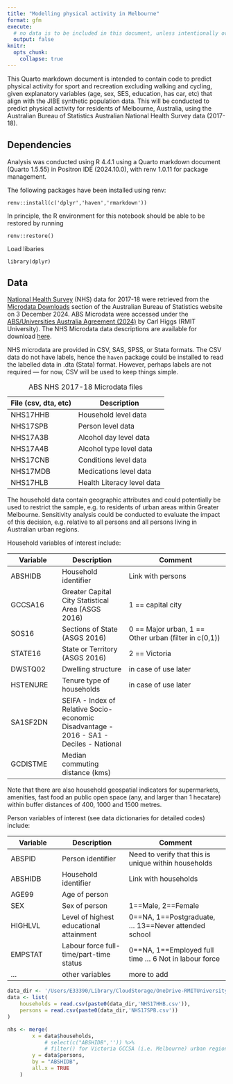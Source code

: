 ```yaml
---
title: "Modelling physical activity in Melbourne"
format: gfm
execute:
  # no data is to be included in this document, unless intentionally over-ridden
  output: false 
knitr:
  opts_chunk: 
    collapse: true
---
```


This Quarto markdown document is intended to contain code to predict physical activity for sport and recreation excluding walking and cycling, given explanatory variables (age, sex, SES, education, has car, etc) that align with the JIBE synthetic population data.  This will be conducted to predict physical activity for residents of Melbourne, Australia, using the Australian Bureau of Statistics Australian National Health Survey data (2017-18).

## Dependencies

Analysis was conducted using R 4.4.1 using a Quarto markdown document (Quarto 1.5.55) in Positron IDE (2024.10.0), with renv 1.0.11 for package management.

The following packages have been installed using renv:

```
renv::install(c('dplyr','haven','rmarkdown'))
```

In principle, the R environment for this notebook should be able to be restored by running

```
renv::restore()
```

Load libaries

```
library(dplyr)
```

## Data

[National Health Survey](https://www.abs.gov.au/statistics/microdata-tablebuilder/available-microdata-tablebuilder/national-health-survey) (NHS) data for 2017-18 were retrieved from the [Microdata Downloads](https://microdatadownload.abs.gov.au/MicrodataDownload/login.xhtml) section of the Australian Bureau of Statistics website on 3 December 2024.  ABS Microdata were accessed under the [ABS/Universities Australia Agreement (2024)](https://www.abs.gov.au/statistics/microdata-tablebuilder/absuniversities-australia-agreement) by Carl Higgs (RMIT University). The NHS Microdata data descriptions are available for download [here](https://www.abs.gov.au/statistics/microdata-tablebuilder/available-microdata-tablebuilder/national-health-survey#data-item-lists).

NHS microdata are provided in CSV, SAS, SPSS, or Stata formats.  The CSV data do not have labels, hence the `haven` package could be installed to read the labelled data in .dta (Stata) format.  However, perhaps labels are not required --- for now, CSV will be used to keep things simple.


|File (csv, dta, etc) | Description|
|-----|------------|
|NHS17HHB|Household level data|
|NHS17SPB|Person level data|
|NHS17A3B|Alcohol day level data|
|NHS17A4B|Alcohol type level data|
|NHS17CNB|Conditions level data|
|NHS17MDB|Medications level data|
|NHS17HLB|Health Literacy level data|

: ABS NHS 2017-18 Microdata files

The household data contain geographic attributes and could potentially be used to restrict the sample, e.g. to residents of urban areas within Greater Melbourne.  Sensitivity analysis could be conducted to evaluate the impact of this decision, e.g. relative to all persons and all persons living in Australian urban regions.

Household variables of interest include:

| Variable | Description | Comment |
|----------|-------------|-------------------|
| ABSHIDB  | Household identifier | Link with persons |
| GCCSA16  | Greater Capital City Statistical Area (ASGS 2016) | 1 == capital city |
| SOS16    | Sections of State (ASGS 2016) | 0 == Major urban, 1 == Other urban (filter in c(0,1)) |
| STATE16  | State or Territory (ASGS 2016) | 2 == Victoria |
| DWSTQ02  | Dwelling structure | in case of use later |
| HSTENURE | Tenure type of households | in case of use later  |
| SA1SF2DN | SEIFA - Index of Relative Socio-economic Disadvantage - 2016 - SA1 - Deciles - National | |
| GCDISTME | Median commuting distance (kms) |

Note that there are also household geospatial indicators for supermarkets, amenities, fast food an public open space (any, and larger than 1 hecatare) within buffer distances of 400, 1000 and 1500 metres.

Person variables of interest (see data dictionaries for detailed codes) include:

| Variable | Description | Comment |
|----------|-------------|-------------------|
| ABSPID   | Person identifier    | Need to verify that this is unique within households |
| ABSHIDB  | Household identifier | Link with households |
| AGE99    | Age of person | |
| SEX      | Sex of person | 1==Male, 2==Female |
| HIGHLVL  | Level of highest educational attainment | 0==NA, 1==Postgraduate, ... 13==Never attended school |
| EMPSTAT  | Labour force full-time/part-time status | 0==NA, 1==Employed full time ... 6 Not in labour force |
| ... | other variables | more to add |


```r
data_dir <- '/Users/E33390/Library/CloudStorage/OneDrive-RMITUniversity/projects/abs/microdata/NHS2017-18_CSV/NHS2017-18_CSV/'
data <- list(
    households = read.csv(paste0(data_dir,'NHS17HHB.csv')),
    persons = read.csv(paste0(data_dir,'NHS17SPB.csv'))
)
```

```r
nhs <- merge(
        x = data$households,
            # select(c("ABSHIDB",'')) %>%
            # filter() for Victoria GCCSA (i.e. Melbourne) urban regions 
        y = data$persons, 
        by = "ABSHIDB", 
        all.x = TRUE
    )
```
